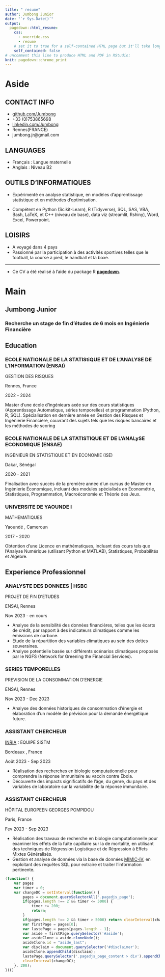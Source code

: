```yaml
---
title: " resume"
author: Jumbong Junior
date: "`r Sys.Date()`"
output:
  pagedown::html_resume:
    css:
      - override.css
      - resume
    # set it to true for a self-contained HTML page but it'll take longer to render
    self_contained: false
# uncomment this line to produce HTML and PDF in RStudio:
knit: pagedown::chrome_print
---
```


Aside
================================================================================

CONTACT INFO {#contact}
--------------------------------------------------------------------------------

- <i class="fa fa-github"></i> [github.com/Jumbong](https://github.com/Jumbong)
- <i class="fa fa-phone"></i> +33 (0)753865698
- <i class="fa-brands fa-linkedin"></i> [linkedin.com/Jumbong](www.linkedin.com/in/junior-jumbong-258330211)
- <i class="fa-solid fa-location-dot"></i>  Rennes(FRANCE)
- <i class="fa-sharp fa-solid fa-envelope"></i> jumbong.jr@gmail.com



LANGUAGES {#contact}
--------------------------------------------------------------------------------

- Français : Langue maternelle
- Anglais :  Niveau B2



OUTILS D'INFORMATIQUES  {#skills}
--------------------------------------------------------------------------------

- Expérimenté en analyse statistique, en modèles d'apprentissage statistique et en méthodes d'optimisation.

- Compétent en Python (Scikit-Learn), R (Tidyverse), SQL, SAS, VBA, Bash, LaTeX, et C++ (niveau de base), data viz (streamlit, Rshiny), Word, Excel, Powerpoint.



LOISIRS {#skills}
--------------------------------------------------------------------------------

- A voyagé dans 4 pays
- Passionné par la participation à des activités sportives telles que le football, la course à pied, le handball et la boxe.

----------------------------------------------------------------------------------

<footer>
- Ce CV a été réalisé à l'aide du package R [**pagedown**](https://github.com/rstudio/pagedown).
</footer>


Main
================================================================================

Jumbong Junior {#title}
--------------------------------------------------------------------------------

### Recherche un stage de fin d'études de 6 mois en Ingénierie Financière


Education {data-icon=graduation-cap data-concise=true}
--------------------------------------------------------------------------------

### ECOLE NATIONALE DE LA STATIStiQUE ET DE L'ANALYSE DE L'INFORMATION (ENSAI)

GESTION DES RISQUES

Rennes, France

2022 - 2024

Master d'une école d'ingénieurs axée sur des cours statistiques (Apprentissage Automatique, séries temporelles) et programmation (Python, R, SQL). Spécialisation en dernière année en Gestion des Risques et Ingénierie Financière, couvrant des sujets tels que les risques bancaires et les méthodes de scoring

### ECOLE NATIONALE DE LA STATISTIQUE ET DE L'ANALySE ECONOMIQUE (ENSAE)

INGENIEUR EN STATISTIQUE ET EN ECONOMIE (ISE)

Dakar, Sénégal

2020 - 2021

Finalisation avec succès de la première année d'un cursus de Master en Ingénierie Économique, incluant des modules spécialisés en Économétrie, Statistiques, Programmation, Macroéconomie et Théorie des Jeux.

### UNIVERSITE DE YAOUNDE I

MATHEMATIQUES

Yaoundé , Cameroun

2017 - 2020

Obtention d'une Licence en mathématiques, incluant des cours tels que l'Analyse Numérique (utilisant Python et MATLAB), Statistiques, Probabilités et Algèbre.

Experience Professionnel {data-icon=suitcase}
--------------------------------------------------------------------------------

### ANALYSTE DES DONNEES | HSBC

PROJET DE FIN D'ETUDES

ENSAI, Rennes

Nov 2023 - en cours


- Analyse de la sensibilité des données financières, telles que les écarts de crédit, par rapport à des indicateurs climatiques comme les émissions de carbone.
- Étude de la répartition des variables climatiques au sein des dettes souveraines.
- Analyse potentielle basée sur différents scénarios climatiques proposés par le NGFS (Network for Greening the Financial Services).

### SERIES TEMPORELLES

PREVISION DE LA CONSOMMATION D'ENERGIE

ENSAI, Rennes

Nov 2023 - Dec 2023

- Analyse des données historiques de consommation d'énergie et élaboration d'un modèle de prévision pour la demande énergétique future.

### ASSISTANT CHERCHEUR

[INRIA](https://www.inria.fr/fr/sistm)  : EQUIPE SISTM

Bordeaux , France

Août 2023 - Sep 2023

- Réalisation des recherches en biologie computationnelle pour comprendre la réponse immunitaire au vaccin contre Ebola.
- Découverte des impacts significatifs de l'âge, du genre, du pays et des variables de laboratoire sur la variabilité de la réponse immunitaire.

### ASSISTANT CHERCHEUR

HÔPITAL EUROPEEN GEORGES POMPIDOU

Paris, France

Fev 2023 -  Sep 2023

- Réalisation des travaux de recherche en biologie computationnelle pour examiner les effets de la fuite capillaire sur la de mortalité, en utilisant des techniques de Régression Logistique et de Régression à Effets Mixtes Généralisés.
- Gestion et analyse de données via la base de données [MIMIC-IV](https://physionet.org/content/mimiciv/0.4/), en exploitant des requêtes SQL pour extraire et traiter l'information pertinente.



```js
(function() {
    var pages 
    var timer = 0;
    var changeDC = setInterval(function() {
        pages = document.querySelectorAll('.pagedjs_page');
        if(pages.length !== 2 && timer <= 5000) {
            timer += 200;
            return;
        }
        if(pages.length !== 2 && timer > 5000) return clearInterval(changeDC);
        var firstPage = pages[0];
        var lastePage = pages[pages.length - 1];
        var aside = firstPage.querySelector('#aside');
        var asideClone = aside.cloneNode();
        asideClone.id = "aside_last";
        var disclaim = document.querySelector('#disclaimer');
        asideClone.appendChild(disclaim);
        lastePage.querySelector('.pagedjs_page_content > div').appendChild(asideClone);
        clearInterval(changeDC);
    }, 200);
})()
```

